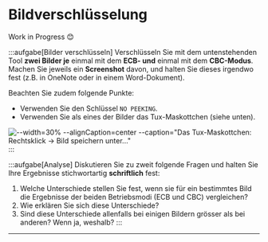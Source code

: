 
# Bildverschlüsselung
Work in Progress 😊

:::aufgabe[Bilder verschlüsseln]
Verschlüsseln Sie mit dem untenstehenden Tool **zwei Bilder je** einmal mit dem **ECB- und** einmal mit dem **CBC-Modus**. Machen Sie jeweils ein **Screenshot** davon, und halten Sie dieses irgendwo fest (z.B. in OneNote oder in einem Word-Dokument).

Beachten Sie zudem folgende Punkte:
- Verwenden Sie den Schlüssel `NO PEEKING`.
- Verwenden Sie als eines der Bilder das Tux-Maskottchen (siehe unten).

![--width=30% --alignCaption=center --caption="Das Tux-Maskottchen: Rechtsklick → Bild speichern unter..."](img/tux.jpeg)
:::

:::aufgabe[Analyse]
Diskutieren Sie zu zweit folgende Fragen und halten Sie Ihre Ergebnisse stichwortartig **schriftlich** fest:

1. Welche Unterschiede stellen Sie fest, wenn sie für ein bestimmtes Bild die Ergebnisse der beiden Betriebsmodi (ECB und CBC) vergleichen?
2. Wie erklären Sie sich diese Unterschiede?
3. Sind diese Unterschiede allenfalls bei einigen Bildern grösser als bei anderen? Wenn ja, weshalb?
:::

<ImageEncryption />

---
